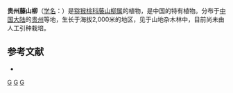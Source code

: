 {{Speciesbox 
| genus = Clematoclethra
| species = guizhouensis
| authority = [[梁畴芬|C. F. Liang]] et [[陈永昌|Y. C. Chen]]
}}
'''贵州藤山柳'''（[[学名|学名]]：{{lang|la|''Clematoclethra guizhouensis''}}）是[[猕猴桃科|猕猴桃科]][[藤山柳属|藤山柳属]]的植物，是中国的特有植物。分布于[[中国大陆|中国大陆]]的[[贵州|贵州]]等地，生长于海拔2,000米的地区，见于山地杂木林中，目前尚未由人工引种栽培。

== 参考文献 ==
<div class="references-small">
* {{cite web| url =http://www.bioinfo.cn/db05/KmzwSpecies.php?action=view&id=995| title =贵州藤山柳| work =《中国高等植物数据库全库》| publisher =中国科学院微生物研究所| author =昆明植物研究所| accessdate =2009-02-22| deadurl =yes| archiveurl =https://web.archive.org/web/20160305094750/http://www.bioinfo.cn/db05/KmzwSpecies.php?action=view&id=995| archivedate =2016-03-05}}
</div>
{{Taxonbar|from=Q15225264}}

[[Category:藤山柳属|G]]
[[Category:中國特有植物|G]]
[[Category:贵州植物|G]]